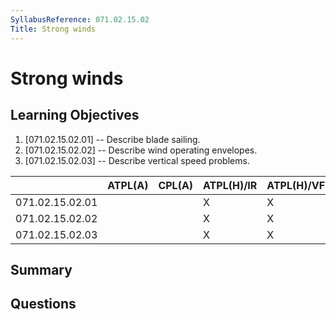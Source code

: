 ```yaml
---
SyllabusReference: 071.02.15.02
Title: Strong winds
---
```


# Strong winds

## Learning Objectives

1. [071.02.15.02.01] -- Describe blade sailing.
2. [071.02.15.02.02] -- Describe wind operating envelopes.
3. [071.02.15.02.03] -- Describe vertical speed problems.

|                 | ATPL(A) | CPL(A) | ATPL(H)/IR | ATPL(H)/VFR | CPL(H) | IR  | CBIR(A) |
| --------------- | ------- | ------ | ---------- | ----------- | ------ | --- | ------- |
| 071.02.15.02.01 |         |        | X          | X           | X      |     |         |
| 071.02.15.02.02 |         |        | X          | X           | X      |     |         |
| 071.02.15.02.03 |         |        | X          | X           | X      |     |         |

## Summary

## Questions
